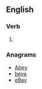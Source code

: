 ==English==

===Verb===
{{en-verb|aby|ing}}

# {{alternative spelling of|to [[aby]]}}

===Anagrams===
* [[Abey#English|Abey]] 
* [[beya#English|beya]]
* [[eBay#English|eBay]]